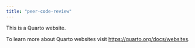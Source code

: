 ```yaml
---
title: "peer-code-review"
---
```


This is a Quarto website.

To learn more about Quarto websites visit <https://quarto.org/docs/websites>.
